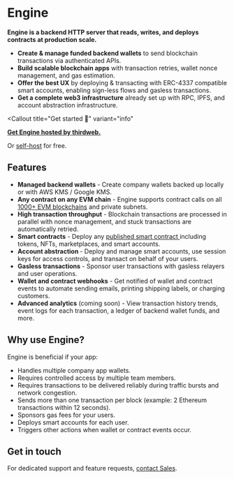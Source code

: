 
# Engine

**Engine is a backend HTTP server that reads, writes, and deploys contracts at production scale.**

<OpenSourceCard title="Engine" href="https://github.com/thirdweb-dev/engine" />

- <strong>Create & manage funded backend wallets</strong> to send blockchain transactions
  via authenticated APIs.
- <strong>Build scalable blockchain apps</strong> with transaction retries, wallet
  nonce management, and gas estimation.
- <strong>Offer the best UX</strong> by deploying & transacting with ERC-4337 compatible
  smart accounts, enabling sign-less flows and gasless transactions.
- <strong>Get a complete web3 infrastructure</strong> already set up with RPC, IPFS,
  and account abstraction infrastructure.

<Callout
	title="Get started 🚀"
	variant="info"
>

**[Get Engine hosted by thirdweb.](https://thirdweb.com/dashboard/engine?requestCloudHosted)**

Or [self-host](/engine/self-host) for free.

</Callout>

<DocImage
	src={OverviewImage}
	alt="Engine overview"
	className="max-w-[500px] mx-auto"
/>

## Features

- <strong>Managed backend wallets</strong> - Create company wallets backed up locally
  or with AWS KMS / Google KMS.
- <strong>Any contract on any EVM chain</strong> - Engine supports contract calls
  on all <a href="https://thirdweb.com/chainlist">1000+ EVM blockchains</a> and private
  subnets.
- <strong>High transaction throughput</strong> - Blockchain transactions are processed
  in parallel with nonce management, and stuck transactions are automatically retried.
- <strong>Smart contracts</strong> - Deploy any <a href="https://thirdweb.com/explore">
  	published smart contract
  </a> including tokens, NFTs, marketplaces, and smart accounts.
- <strong>Account abstraction </strong> - Deploy and manage smart accounts, use session
  keys for access controls, and transact on behalf of your users.
- <strong>Gasless transactions</strong> - Sponsor user transactions with gasless
  relayers and user operations.
- <strong>Wallet and contract webhooks</strong> - Get notified of wallet and contract
  events to automate sending emails, printing shipping labels, or charging customers.
- <strong>Advanced analytics</strong> (coming soon) - View transaction history trends,
  event logs for each transaction, a ledger of backend wallet funds, and more.

## Why use Engine?

Engine is beneficial if your app:

- Handles multiple company app wallets.
- Requires controlled access by multiple team members.
- Requires transactions to be delivered reliably during traffic bursts and network congestion.
- Sends more than one transaction per block (example: 2 Ethereum transactions within 12 seconds).
- Sponsors gas fees for your users.
- Deploys smart accounts for each user.
- Triggers other actions when wallet or contract events occur.

## Get in touch

For dedicated support and feature requests, [contact Sales](https://thirdweb.com/contact-us).
